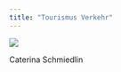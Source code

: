 ```yaml
---
title: "Tourismus Verkehr"
---
```



::: {#fig-gr}
![](assets/CaterinaSchmidlin.png)

Caterina Schmiedlin 

:::


